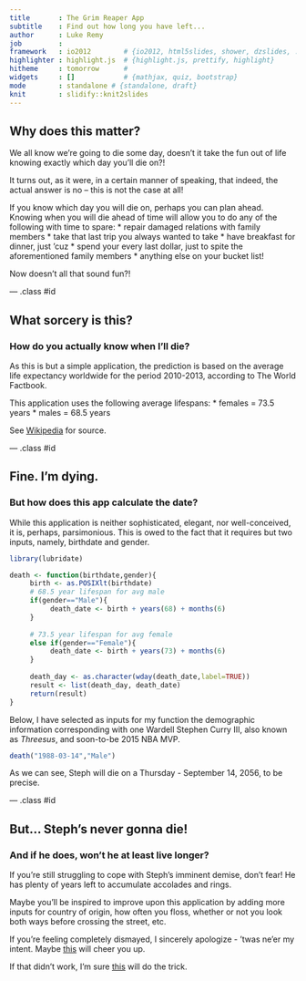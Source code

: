 ```yaml
---
title       : The Grim Reaper App
subtitle    : Find out how long you have left...
author      : Luke Remy
job         : 
framework   : io2012        # {io2012, html5slides, shower, dzslides, ...}
highlighter : highlight.js  # {highlight.js, prettify, highlight}
hitheme     : tomorrow      # 
widgets     : []            # {mathjax, quiz, bootstrap}
mode        : standalone # {standalone, draft}
knit        : slidify::knit2slides
---
```


## Why does this matter?


We all know we're going to die some day, doesn't it take the fun out of life knowing exactly which day you'll die on?!

It turns out, as it were, in a certain manner of speaking, that indeed, the actual answer is no -- this is not the case at all!

If you know which day you will die on, perhaps you can plan ahead.  Knowing when you will die ahead of time will allow you to do any of the following with time to spare:
* repair damaged relations with family members
* take that last trip you always wanted to take
* have breakfast for dinner, just 'cuz
* spend your every last dollar, just to spite the aforementioned family members 
* anything else on your bucket list!

Now doesn't all that sound fun?!

--- .class #id 

## What sorcery is this?
### How do you actually know when I'll die?

As this is but a simple application, the prediction is based on the average life expectancy worldwide for the period 2010-2013, according to The World Factbook.

This application uses the following average lifespans:
* females = 73.5 years
* males = 68.5 years

See [Wikipedia](http://en.wikipedia.org/wiki/List_of_countries_by_life_expectancy) for source.

--- .class #id 

## Fine. I'm dying. 
### But how does this app calculate the date?

While this application is neither sophisticated, elegant, nor well-conceived, it is, perhaps, parsimonious.  This is owed to the fact that it requires but two inputs, namely, birthdate and gender.

```r
library(lubridate)

death <- function(birthdate,gender){
     birth <- as.POSIXlt(birthdate)
     # 68.5 year lifespan for avg male
     if(gender=="Male"){
          death_date <- birth + years(68) + months(6)
     } 
     
     # 73.5 year lifespan for avg female
     else if(gender=="Female"){
          death_date <- birth + years(73) + months(6)
     }
     
     death_day <- as.character(wday(death_date,label=TRUE))
     result <- list(death_day, death_date)
     return(result)
}
```
Below, I have selected as inputs for my function the demographic information corresponding with one Wardell Stephen Curry III, also known as _Threesus_, and soon-to-be 2015 NBA MVP.
```r
death("1988-03-14","Male")
```

As we can see, Steph will die on a Thursday - September 14, 2056, to be precise.


--- .class #id 

## But... Steph's never gonna die!
### And if he does, won't he at least live longer?



If you're still struggling to cope with Steph's imminent demise, don't fear!  He has plenty of years left to accumulate accolades and rings.  




Maybe you'll be inspired to improve upon this application by adding more inputs for country of origin, how often you floss, whether or not you look both ways before crossing the street, etc.



If you're feeling completely dismayed, I sincerely apologize - 'twas ne'er my intent.  Maybe [this](http://www.wikihow.com/Live-a-Long-Life) will cheer you up.

If that didn't work, I'm sure [this](http://l.yimg.com/bt/api/res/1.2/q2JHX2SeaJim1uJ0m0jfxw--/YXBwaWQ9eW5ld3M7aWw9cGxhbmU7cT03NTt3PTYwMA--/http://media.zenfs.com/en/person/Ysports/stephen-curry-basketball-headshot-photo.jpg) will do the trick.




